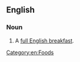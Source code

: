 ==English==

===Noun===
{{en-noun|head=[[full]] [[English]]|-|es}}

# {{idiomatic}} A [[full English breakfast]].

[[Category:en:Foods]]